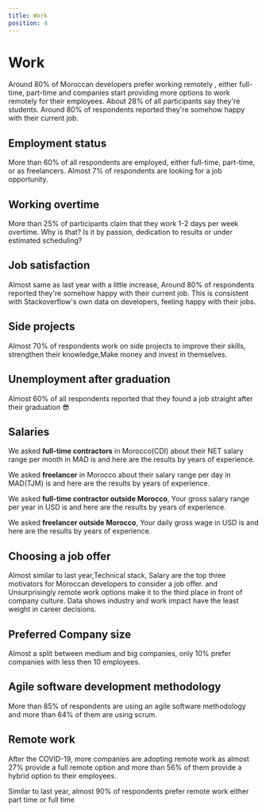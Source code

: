 ```yaml
---
title: Work
position: 4
---
```


# Work

Around 80% of Moroccan developers prefer working remotely , either full-time, part-time and companies start providing more options to work remotely for their employees. About 28% of all participants say they're students. Around 80% of respondents reported they're somehow happy with their current job.

## Employment status

More than 60% of all respondents are employed, either full-time, part-time, or as freelancers. Almost 7% of respondents are looking for a job opportunity.

<Chart id="work-q-0" title={false} />

## Working overtime

More than 25% of participants claim that they work 1-2 days per week overtime. Why is that? Is it by passion, dedication to results or under estimated scheduling?

<Chart id="work-q-1" title={false} />

## Job satisfaction

Almost same as last year with a little increase, Around 80% of respondents reported they're somehow happy with their current job. This is consistent with Stackoverflow's own data on developers, feeling happy with their jobs.

<Tabs>
  <TabItem title="2022">
    <Chart id="work-q-2" year={2022} />
  </TabItem>
  <TabItem title="2021">
    <Chart id="work-q-2" year={2021} />
  </TabItem>
  <TabItem title="2020">
    <Chart id="work-q-2" year={2020} />
  </TabItem>
</Tabs>

## Side projects

Almost 70% of respondents work on side projects to improve their skills, strengthen their knowledge,Make money and invest in themselves.

<Chart id="work-q-3" title={false} />

## Unemployment after graduation

Almost 60% of all respondents reported that they found a job straight after their graduation 😎

<Chart id="work-q-4" title={false} />

## Salaries

We asked **full-time contractors** in Morocco(CDI) about their NET salary range per month in MAD is and here are the results by years of experience.

<Tabs>
  <TabItem title="1<">
    <Chart
      id="work-q-5"
      title={false}
      condition={[
        {
          question_id: "profile-q-5",
          values: ["1"]
        }
      ]}
    />
  </TabItem>
  <TabItem title="1 - 2">
    <Chart
      id="work-q-5"
      title={false}
      condition={[
        {
          question_id: "profile-q-5",
          values: ["2"]
        }
      ]}
    />
  </TabItem>
  <TabItem title="3 - 4">
    <Chart
      id="work-q-5"
      title={false}
      condition={[
        {
          question_id: "profile-q-5",
          values: ["3"]
        }
      ]}
    />
  </TabItem>
  <TabItem title="5 - 6 ">
    <Chart
      id="work-q-5"
      title={false}
      condition={[
        {
          question_id: "profile-q-5",
          values: ["4"]
        }
      ]}
    />
  </TabItem>
  <TabItem title="7 - 10 ">
    <Chart
      id="work-q-5"
      title={false}
      condition={[
        {
          question_id: "profile-q-5",
          values: ["5"]
        }
      ]}
    />
  </TabItem>
  <TabItem title="10+ ">
    <Chart
      id="work-q-5"
      title={false}
      condition={[
        {
          question_id: "profile-q-5",
          values: ["6", "7"]
        }
      ]}
    />
  </TabItem>
</Tabs>

We asked **freelancer** in Morocco about their salary range per day in MAD(TJM) is and here are the results by years of experience.

<Tabs>
  <TabItem title="1<">
    <Chart
      id="work-q-6"
      title={false}
      condition={[
        {
          question_id: "profile-q-5",
          values: ["1"]
        },
        {
          question_id: "work-q-0",
          values: ["2"]
        }
      ]}
    />
  </TabItem>
  <TabItem title="1 - 2">
    <Chart
      id="work-q-6"
      title={false}
      condition={[
        {
          question_id: "profile-q-5",
          values: ["2"]
        },
        {
          question_id: "work-q-0",
          values: ["2"]
        }
      ]}
    />
  </TabItem>
  <TabItem title="3 - 4">
    <Chart
      id="work-q-6"
      title={false}
      condition={[
        {
          question_id: "profile-q-5",
          values: ["3"]
        },
        {
          question_id: "work-q-0",
          values: ["2"]
        }
      ]}
    />
  </TabItem>
  <TabItem title="5 - 6 ">
    <Chart
      id="work-q-6"
      title={false}
      condition={[
        {
          question_id: "profile-q-5",
          values: ["4"]
        },
        {
          question_id: "work-q-0",
          values: ["2"]
        }
      ]}
    />
  </TabItem>
  <TabItem title="7 - 10 ">
    <Chart
      id="work-q-6"
      title={false}
      condition={[
        {
          question_id: "profile-q-5",
          values: ["5"]
        },
        {
          question_id: "work-q-0",
          values: ["2"]
        }
      ]}
    />
  </TabItem>
  <TabItem title="10+ ">
    <Chart
      id="work-q-6"
      title={false}
      condition={[
        {
          question_id: "profile-q-5",
          values: ["6", "7"]
        },
        {
          question_id: "work-q-0",
          values: ["2"]
        }
      ]}
    />
  </TabItem>
</Tabs>

We asked **full-time contractor outside Morocco**, Your gross salary range per year in USD is and here are the results by years of experience.

<Tabs>
  <TabItem title="1<">
    <Chart
      id="work-q-7"
      title={false}
      condition={[
        {
          question_id: "profile-q-5",
          values: ["1"]
        }
      ]}
    />
  </TabItem>
  <TabItem title="1 - 2">
    <Chart
      id="work-q-7"
      title={false}
      condition={[
        {
          question_id: "profile-q-5",
          values: ["2"]
        }
      ]}
    />
  </TabItem>
  <TabItem title="3 - 4">
    <Chart
      id="work-q-7"
      title={false}
      condition={[
        {
          question_id: "profile-q-5",
          values: ["3"]
        }
      ]}
    />
  </TabItem>
  <TabItem title="5 - 6 ">
    <Chart
      id="work-q-7"
      title={false}
      condition={[
        {
          question_id: "profile-q-5",
          values: ["4"]
        }
      ]}
    />
  </TabItem>
  <TabItem title="7 - 10 ">
    <Chart
      id="work-q-7"
      title={false}
      condition={[
        {
          question_id: "profile-q-5",
          values: ["5"]
        }
      ]}
    />
  </TabItem>
  <TabItem title="10+ ">
    <Chart
      id="work-q-7"
      title={false}
      condition={[
        {
          question_id: "profile-q-5",
          values: ["6", "7"]
        }
      ]}
    />
  </TabItem>
</Tabs>

We asked **freelancer outside Morocco**, Your daily gross wage in USD is and here are the results by years of experience.

<Tabs>
  <TabItem title="1<">
    <Chart
      id="work-q-8"
      title={false}
      condition={[
        {
          question_id: "profile-q-5",
          values: ["1"]
        },
        {
          question_id: "work-q-0",
          values: ["2"]
        }
      ]}
    />
  </TabItem>
  <TabItem title="1 - 2">
    <Chart
      id="work-q-8"
      title={false}
      condition={[
        {
          question_id: "profile-q-5",
          values: ["2"]
        },
        {
          question_id: "work-q-0",
          values: ["2"]
        }
      ]}
    />
  </TabItem>
  <TabItem title="3 - 4">
    <Chart
      id="work-q-8"
      title={false}
      condition={[
        {
          question_id: "profile-q-5",
          values: ["3"]
        },
        {
          question_id: "work-q-0",
          values: ["2"]
        }
      ]}
    />
  </TabItem>
  <TabItem title="5 - 6 ">
    <Chart
      id="work-q-8"
      title={false}
      condition={[
        {
          question_id: "profile-q-5",
          values: ["4"]
        },
        {
          question_id: "work-q-0",
          values: ["2"]
        }
      ]}
    />
  </TabItem>
  <TabItem title="7 - 10 ">
    <Chart
      id="work-q-8"
      title={false}
      condition={[
        {
          question_id: "profile-q-5",
          values: ["5"]
        },
        {
          question_id: "work-q-0",
          values: ["2"]
        }
      ]}
    />
  </TabItem>
  <TabItem title="10+ ">
    <Chart
      id="work-q-8"
      title={false}
      condition={[
        {
          question_id: "profile-q-5",
          values: ["6", "7"]
        },
        {
          question_id: "work-q-0",
          values: ["2"]
        }
      ]}
    />
  </TabItem>
</Tabs>

## Choosing a job offer

Almost similar to last year,Technical stack, Salary are the top three motivators for Moroccan developers to consider a job offer.
and Unsurprisingly remote work options make it to the third place in front of company culture. Data shows industry and work impact have the least weight in career decisions.

<Tabs>
  <TabItem title="2022">
    <Chart id="work-q-9" year={2022} />
  </TabItem>
  <TabItem title="2021">
    <Chart id="work-q-9" year={2021} />
  </TabItem>
  <TabItem title="2020">
    <Chart id="work-q-9" year={2020} />
  </TabItem>
</Tabs>

## Preferred Company size

Almost a split between medium and big companies, only 10% prefer companies with less then 10 employees.

<Chart id="work-q-10" title={false} />

## Agile software development methodology

More than 85% of respondents are using an agile software methodology and more than 64% of them are using scrum.

<Chart id="work-q-11" title={false} />

## Remote work

After the COVID-19, more companies are adopting remote work as almost 27% provide a full remote option and more than 56% of them provide a hybrid option to their employees.

<Tabs>
  <TabItem title="2022">
    <Chart id="work-q-12" year={2022} title={false} />
  </TabItem>
  <TabItem title="2021">
    <Chart id="work-q-12" year={2021} title={false} />
  </TabItem>
</Tabs>

Similar to last year, almost 90% of respondents prefer remote work either part time or full time

<Tabs>
  <TabItem title="2022">
    <Chart id="work-q-13" year={2022} title={false} />
  </TabItem>
  <TabItem title="2021">
    <Chart id="work-q-13" year={2021} title={false} />
  </TabItem>
</Tabs>
